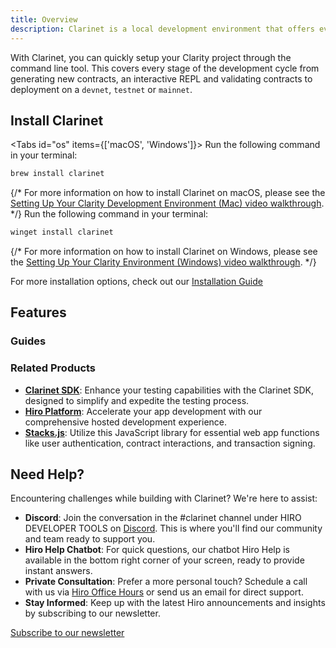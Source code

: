```yaml
---
title: Overview
description: Clarinet is a local development environment that offers everything you need to create and deploy smart contracts on Stacks.
---
```



With Clarinet, you can quickly setup your Clarity project through the command line tool. This covers every stage of the development cycle from generating new contracts, an interactive REPL and validating contracts to deployment on a `devnet`, `testnet` or `mainnet`.

## Install Clarinet
<Tabs id="os" items={['macOS', 'Windows']}>
  <Tab value="macOS">
  Run the following command in your terminal:
  
  ```bash
  brew install clarinet
  ```

  {/* For more information on how to install Clarinet on macOS, please see the [Setting Up Your Clarity Development Environment (Mac) video walkthrough](). */}
  </Tab>
  <Tab value="Windows">
  Run the following command in your terminal:

  ```bash
  winget install clarinet
  ```

  {/* For more information on how to install Clarinet on Windows, please see the [Setting Up Your Clarity Environment (Windows) video walkthrough](). */}
  </Tab>
</Tabs>

<Callout title="Additional Installation">For more installation options, check out our [Installation Guide](/docs/clarinet/installation)</Callout>


## Features

<Cards>
  <Card
    href="/clarinet/features/create-new-contract"
    title="Create a new contract"
    description="Add new contracts to your project and have them automatically configured in your project file."
  />
  <Card
    href="/clarinet/features/debug-contract"
    title="Debug a contract"
    description="Utilize powerful debugging tools to step through your code, print values, and trace execution paths."
  />
  <Card
    href="/clarinet/features/write-unit-tests"
    title="Write unit tests"
    description="Leverage the Clarinet SDK to write comprehensive unit tests, ensuring your contract performs as expected."
  />
  <Card
    href="/clarinet/features/create-deployment-plans"
    title="Create deployment plans"
    description="Employ customizable deployment plans to streamline your contract deployments, facilitating multi-step processes with ease."
  />
</Cards>

### Guides

<Cards>
  <Card
    href="/clarinet/features/run-local-development-environment"
    title="Run a local development environment"
    description="Set up a local devnet environment for developing and testing in a controlled environment before deployment."
  />
  <Card
    href="/clarinet/features/create-deployment-plan"
    title="Analyzing contracts for vulnerabilities"
    description="Learn how to enable the `check_checker` feature to identify potentially dangerous areas in your contracts."
  />
</Cards>

### Related Products

- **[Clarinet SDK](https://docs.hiro.so/clarinet)**: Enhance your testing capabilities with the Clarinet SDK, designed to simplify and expedite the testing process.
- **[Hiro Platform](https://www.hiro.so/platform)**: Accelerate your app development with our comprehensive hosted development experience.
- **[Stacks.js](https://github.com/blockstack/stacks.js)**: Utilize this JavaScript library for essential web app functions like user authentication, contract interactions, and transaction signing.

## Need Help?

Encountering challenges while building with Clarinet? We're here to assist:

- **Discord**: Join the conversation in the #clarinet channel under HIRO DEVELOPER TOOLS on [Discord](https://discord.gg/hiro). This is where you'll find our community and team ready to support you.
- **Hiro Help Chatbot**: For quick questions, our chatbot Hiro Help is available in the bottom right corner of your screen, ready to provide instant answers.
- **Private Consultation**: Prefer a more personal touch? Schedule a call with us via [Hiro Office Hours](https://www.hiro.so/office-hours) or send us an email for direct support.
- **Stay Informed**: Keep up with the latest Hiro announcements and insights by subscribing to our newsletter.

[Subscribe to our newsletter](https://www.hiro.so/newsletter)